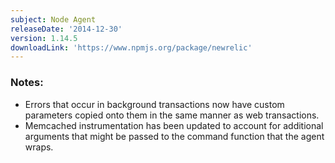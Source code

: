 ```yaml
---
subject: Node Agent
releaseDate: '2014-12-30'
version: 1.14.5
downloadLink: 'https://www.npmjs.org/package/newrelic'
---
```


### Notes:

* Errors that occur in background transactions now have custom parameters copied onto them in the same manner as web transactions.
* Memcached instrumentation has been updated to account for additional arguments that might be passed to the command function that the agent wraps.
